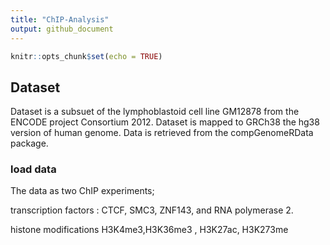```yaml
---
title: "ChIP-Analysis"
output: github_document
---
```


```r
knitr::opts_chunk$set(echo = TRUE)
```

## Dataset 

Dataset is a subsuet of the lymphoblastoid cell line
 GM12878 from the ENCODE project Consortium 2012. 
 Dataset is mapped to GRCh38 the hg38 version of human genome. 
 Data is retrieved from the compGenomeRData package. 


###  load data 

The data as two ChIP experiments;

transcription factors : CTCF, SMC3, ZNF143, and RNA polymerase 2.

histone modifications H3K4me3,H3K36me3 , H3K27ac, H3K273me